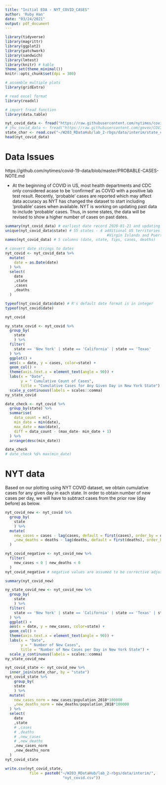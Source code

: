 ```yaml
---
title: "Initial EDA - NYT_COVID_CASES"
author: 'Ruby Han'
date: "03/24/2021"
output: pdf_document
---
```


```r
library(tidyverse)
library(magrittr)
library(ggplot2)
library(patchwork)
library(sandwich)
library(lmtest)
library(knitr) # kable
theme_set(theme_minimal())
knitr::opts_chunk$set(dpi = 300)

# assemble multiple plots
library(gridExtra)

# read excel format
library(readxl)

# import fread function
library(data.table) 
```

```r
nyt_covid_data <- fread("https://raw.githubusercontent.com/nytimes/covid-19-data/master/us-states.csv")
# jhu_covid_data <- fread("https://raw.githubusercontent.com/govex/COVID-19/master/data_tables/JHU_USCountymap/df_Counties2020.csv")
state_char <- read.csv("~/W203_RDataHub/lab_2-rbgs/data/interim/state_char.csv")
head(nyt_covid_data)
```

# Data Issues
https://github.com/nytimes/covid-19-data/blob/master/PROBABLE-CASES-NOTE.md

- At the beginning of COVID in US, most health departments and CDC only considered acase to be 'confirmed' as COVID with a positive lab test result. Recently, 'probable' cases are reported which may affect data accuracy as NYT has changed the dataset to start including 'probable' cases when available. NYT is working on updating past data to include 'probable' cases. Thus, in some states, the data will be revised to show a higher number of cases on past dates.


```r
summary(nyt_covid_data) # earliest date record 2020-01-21 and updating on a daily basis
unique(nyt_covid_data$state) # 55 states - 4 additional US territories (Guam, Northern Mariana Islands, 
                                              #Virgin Islands and Puerto Rico) compared to CUSP data
names(nyt_covid_data) # 5 columns (date, state, fips, cases, deaths)

# convert date strings to dates
nyt_covid <- nyt_covid_data %>% 
  mutate(
    date = as.Date(date)
  ) %>% 
  select(
    date
    ,state
    ,cases
    ,deaths
  )

typeof(nyt_covid_data$date) # R's default date format is in integer
typeof(nyt_covid$date)

nyt_covid
```

```r
ny_state_covid <- nyt_covid %>%
  group_by(
    state
    ) %>%
  filter(
    state == 'New York' | state == 'California' | state == 'Texas'
  ) %>%
  ggplot() +
  aes(x = date, y = cases, color=state) +
  geom_col() +
  theme(axis.text.x = element_text(angle = 90)) +
  labs(x = "Date",
       y = " Cumulative Count of Cases",
       title = "Cumulative Cases for Any Given Day in New York State") +
  scale_y_continuous(labels = scales::comma)
ny_state_covid
```
```r
date_check <- nyt_covid %>%
  group_by(state) %>%
  summarise(
    data_count = n(), 
    min_date = min(date), 
    max_date = max(date),
    diff = data_count - (max_date- min_date + 1)
  ) %>% 
  arrange(desc(min_date))

date_check
# date_check %$% max(min_date)
```


# NYT data
Based on our plotting using NYT COVID dataset, we obtain cumulative cases for any given day in each state. In order to obtain number of new cases per day, we will have to subtract cases from the prior row (day before) as below.

```r
nyt_covid_new <- nyt_covid %>%
  group_by(
    state
    ) %>%
  mutate(
    new_cases = cases - lag(cases, default = first(cases), order_by = date)
    ,new_deaths = deaths - lag(deaths, default = first(deaths), order_by = date)
  )
```

```r
nyt_covid_negative <- nyt_covid_new %>% 
  filter(
    new_cases < 0 | new_deaths < 0
  )
nyt_covid_negative # negative values are assumed to be corrective adjustments on previous erroneous data entry
```
```r
summary(nyt_covid_new)
```


```r
ny_state_covid_new <- nyt_covid_new %>%
  group_by(
    state
    ) %>%
  filter(
    state == 'New York' | state == 'California' | state == 'Texas' | state == 'District of Columbia'
  ) %>%
  ggplot() +
  aes(x = date, y = new_cases, color=state) +
  geom_col() +
  theme(axis.text.x = element_text(angle = 90)) +
  labs(x = "Date",
       y = " Number of New Cases",
       title = "Number of New Cases per Day in New York State") +
  scale_y_continuous(labels = scales::comma)
ny_state_covid_new
```


```r
nyt_covid_state <- nyt_covid_new %>%
  inner_join(state_char, by = "state")
nyt_covid_state %>% 
    group_by(
    state
    ) %>%
  mutate(
    new_cases_norm = new_cases/population_2018*100000
    ,new_deaths_norm = new_deaths/population_2018*100000
  ) %>% 
  select(
    date
    ,state
    # ,cases
    # ,deaths
    # ,new_cases
    # ,new_deaths
    ,new_cases_norm
    ,new_deaths_norm
  )
nyt_covid_state
```


```r
write.csv(nyt_covid_state,
           file = paste0("~/W203_RDataHub/lab_2-rbgs/data/interim/",
                          "nyt_covid.csv"))
```







